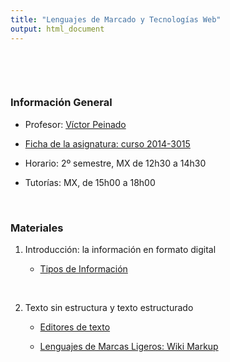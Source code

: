 ```yaml
---
title: "Lenguajes de Marcado y Tecnologías Web"
output: html_document
---
```


<br/>

<br/>


### Información General

- Profesor: [Víctor Peinado](mailto:v.peinado@filol.ucm.es)

- [Ficha de la asignatura: curso 2014-3015](ficha-LMWeb.pdf)

- Horario: 2º semestre, MX de 12h30 a 14h30

- Tutorías: MX, de 15h00 a 18h00

<br/>


### Materiales

1. Introducción: la información en formato digital

    - [Tipos de Información](TiposInformacion.pdf)

<br/>

2. Texto sin estructura y texto estructurado

    - [Editores de texto](EditoresTexto.pdf)

    - [Lenguajes de Marcas Ligeros: Wiki Markup](LenguajesMarcasLigeros-WikiMarkup.pdf)


<!--
1. Introducción: la información en formato digital
 Tipos de información: texto, audio, imagen, vídeo
 Qué es el hipertexto: hiperenlaces.
 Formatos de audio.
 Formatos de imagen.
 Formatos de vídeo.
2. Texto sin estructura y texto estructurado .
 Independencia entre contenido y presentación
 Lenguajes de marcas ligeros: mediawiki y markdown.
 Formateo de documentos en LaTeX.
 LaTeX para lingüistas.
3. HTML
 Introducción a HTML.
 Herramientas de edición, validación y visualización.
 Hojas de estilo CSS
4. Lenguajes XML
 Introducción a las tecnologías XML.
Herramientas de edición, validación y visualización.
Especificación de lenguajes XML: DTDs y XMLSchema
Hojas de estilo CSS y XSLT
Otros lenguajes de marcado: TEI, DocBook
-->